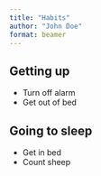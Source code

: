 ```yaml
---
title: "Habits"
author: "John Doe"
format: beamer
---
```


## Getting up

- Turn off alarm
- Get out of bed

## Going to sleep

- Get in bed
- Count sheep
